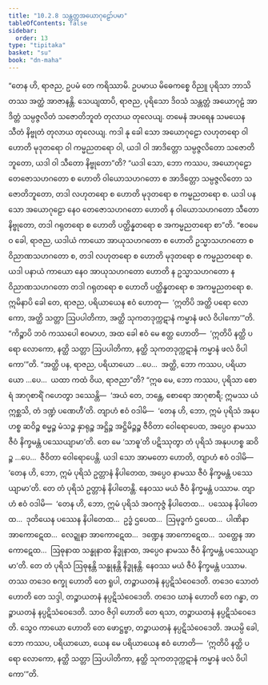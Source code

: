 ```yaml
---
title: "10.2.8 သန္တတ္တအယောဂုဠော်ပမာ"
tableOfContents: false
sidebar:
  order: 13
type: "tipitaka"
basket: "su"
book: "dn-maha"
---
```



<DynamicBreadcrumb />

<Division number="424" book="dn-maha">

<Paragraph number="1112" book="dn-maha">
“တေန ဟိ, ရာဇည, ဥပမံ တေ ကရိဿာမိ. ဥပမာယ မိဓေကစ္စေ ဝိညူ ပုရိသာ ဘာသိတဿ အတ္ထံ အာဇာနန္တိ. သေယျထာပိ, ရာဇည, ပုရိသော ဒိဝသံ သန္တတ္တံ အယောဂုဠံ အာဒိတ္တံ သမ္ပဇ္ဇလိတံ သဇောတိဘူတံ တုလာယ တုလေယျ. တမေနံ အပရေန သမယေန သီတံ နိဗ္ဗုတံ တုလာယ တုလေယျ. ကဒါ နု ခေါ သော အယောဂုဠော လဟုတရော ဝါ ဟောတိ မုဒုတရော ဝါ ကမ္မညတရော ဝါ, ယဒါ ဝါ အာဒိတ္တော သမ္ပဇ္ဇလိတော သဇောတိဘူတော, ယဒါ ဝါ သီတော နိဗ္ဗုတော”တိ? “ယဒါ သော, ဘော ကဿပ, အယောဂုဠော တေဇောသဟဂတော စ ဟောတိ ဝါယောသဟဂတော စ အာဒိတ္တော သမ္ပဇ္ဇလိတော သဇောတိဘူတော, တဒါ လဟုတရော စ ဟောတိ မုဒုတရော စ ကမ္မညတရော စ. ယဒါ ပန သော အယောဂုဠော နေဝ တေဇောသဟဂတော ဟောတိ န ဝါယောသဟဂတော သီတော နိဗ္ဗုတော, တဒါ ဂရုတရော စ ဟောတိ ပတ္ထိန္နတရော စ အကမ္မညတရော စာ”တိ. “ဧဝမေဝ ခေါ, ရာဇည, ယဒါယံ ကာယော အာယုသဟဂတော စ ဟောတိ ဥသ္မာသဟဂတော စ ဝိညာဏသဟဂတော စ, တဒါ လဟုတရော စ ဟောတိ မုဒုတရော စ ကမ္မညတရော စ. ယဒါ ပနာယံ ကာယော နေဝ အာယုသဟဂတော ဟောတိ န ဥသ္မာသဟဂတော န ဝိညာဏသဟဂတော တဒါ ဂရုတရော စ ဟောတိ ပတ္ထိန္နတရော စ အကမ္မညတရော စ. ဣမိနာပိ ခေါ တေ, ရာဇည, ပရိယာယေန ဧဝံ ဟောတု—  ‘ဣတိပိ အတ္ထိ ပရော လောကော, အတ္ထိ သတ္တာ ဩပပါတိကာ, အတ္ထိ သုကတဒုက္ကဋာနံ ကမ္မာနံ ဖလံ ဝိပါကော’”တိ.
</Paragraph>

</Division>
<Division number="425" book="dn-maha">

<Paragraph number="1113" book="dn-maha">
“ကိဉ္စာပိ ဘဝံ ကဿပေါ ဧဝမာဟ, အထ ခေါ ဧဝံ မေ ဧတ္ထ ဟောတိ—  ‘ဣတိပိ နတ္ထိ ပရော လောကော, နတ္ထိ သတ္တာ ဩပပါတိကာ, နတ္ထိ သုကတဒုက္ကဋာနံ ကမ္မာနံ ဖလံ ဝိပါကော’”တိ. “အတ္ထိ ပန, ရာဇည, ပရိယာယော …ပေ…  အတ္ထိ, ဘော ကဿပ, ပရိယာယော …ပေ…  ယထာ ကထံ ဝိယ, ရာဇညာ”တိ? “ဣဓ မေ, ဘော ကဿပ, ပုရိသာ စောရံ အာဂုစာရိံ ဂဟေတွာ ဒဿေန္တိ—  ‘အယံ တေ, ဘန္တေ, စောရော အာဂုစာရီ; ဣမဿ ယံ ဣစ္ဆသိ, တံ ဒဏ္ဍံ ပဏေဟီ’တိ. တျာဟံ ဧဝံ ဝဒါမိ—  ‘တေန ဟိ, ဘော, ဣမံ ပုရိသံ အနုပဟစ္စ ဆဝိဉ္စ စမ္မဉ္စ မံသဉ္စ နှာရုဉ္စ အဋ္ဌိဉ္စ အဋ္ဌိမိဉ္ဇဉ္စ ဇီဝိတာ ဝေါရောပေထ, အပ္ပေဝ နာမဿ ဇီဝံ နိက္ခမန္တံ ပဿေယျာမာ’တိ. တေ မေ ‘သာဓူ’တိ ပဋိဿုတွာ တံ ပုရိသံ အနုပဟစ္စ ဆဝိဉ္စ …ပေ…  ဇီဝိတာ ဝေါရောပေန္တိ. ယဒါ သော အာမတော ဟောတိ, တျာဟံ ဧဝံ ဝဒါမိ—  ‘တေန ဟိ, ဘော, ဣမံ ပုရိသံ ဥတ္တာနံ နိပါတေထ, အပ္ပေဝ နာမဿ ဇီဝံ နိက္ခမန္တံ ပဿေယျာမာ’တိ. တေ တံ ပုရိသံ ဥတ္တာနံ နိပါတေန္တိ. နေဝဿ မယံ ဇီဝံ နိက္ခမန္တံ ပဿာမ. တျာဟံ ဧဝံ ဝဒါမိ—  ‘တေန ဟိ, ဘော, ဣမံ ပုရိသံ အဝကုဇ္ဇံ နိပါတေထ…  ပဿေန နိပါတေထ…  ဒုတိယေန ပဿေန နိပါတေထ…  ဥဒ္ဓံ ဌပေထ…  ဩမုဒ္ဓကံ ဌပေထ…  ပါဏိနာ အာကောဋေထ…  လေဍ္ဍုနာ အာကောဋေထ…  ဒဏ္ဍေန အာကောဋေထ…  သတ္ထေန အာကောဋေထ…  ဩဓုနာထ သန္ဓုနာထ နိဒ္ဓုနာထ, အပ္ပေဝ နာမဿ ဇီဝံ နိက္ခမန္တံ ပဿေယျာမာ’တိ. တေ တံ ပုရိသံ ဩဓုနန္တိ သန္ဓုနန္တိ နိဒ္ဓုနန္တိ. နေဝဿ မယံ ဇီဝံ နိက္ခမန္တံ ပဿာမ. တဿ တဒေဝ စက္ခု ဟောတိ တေ ရူပါ, တဉ္စာယတနံ နပ္ပဋိသံဝေဒေတိ. တဒေဝ သောတံ ဟောတိ တေ သဒ္ဒါ, တဉ္စာယတနံ နပ္ပဋိသံဝေဒေတိ. တဒေဝ ဃာနံ ဟောတိ တေ ဂန္ဓာ, တဉ္စာယတနံ နပ္ပဋိသံဝေဒေတိ. သာဝ ဇိဝှါ ဟောတိ တေ ရသာ, တဉ္စာယတနံ နပ္ပဋိသံဝေဒေတိ. သွေဝ ကာယော ဟောတိ တေ ဖောဋ္ဌဗ္ဗာ, တဉ္စာယတနံ နပ္ပဋိသံဝေဒေတိ. အယမ္ပိ ခေါ, ဘော ကဿပ, ပရိယာယော, ယေန မေ ပရိယာယေန ဧဝံ ဟောတိ—  ‘ဣတိပိ နတ္ထိ ပရော လောကော, နတ္ထိ သတ္တာ ဩပပါတိကာ, နတ္ထိ သုကတဒုက္ကဋာနံ ကမ္မာနံ ဖလံ ဝိပါကော’”တိ.
</Paragraph>
</Division>